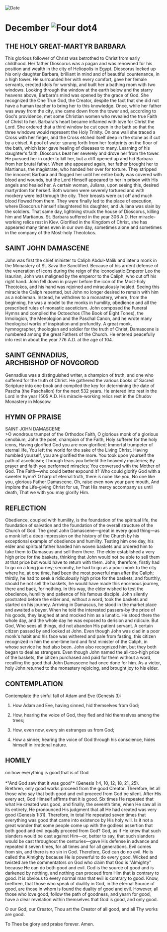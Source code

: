 
<RunningHead />
<Image src="/title-imprint.png" height={68} width={50} alt="Date" className="title-imprint"/>

# <div id="date">December <Image className="four-dot" src="/four-dot.png" height={15} width={15} alt="Four dot" />4</div>

## THE HOLY GREAT-MARTYR BARBARA

This glorious follower of Christ was betrothed to Christ from early childhood. Her father Dioscorus was a pagan and was renowned for his position and wealth in the city of Heliopolis in Egypt. Dioscorus locked up his only daughter Barbara, brilliant in mind and of beautiful countenance, in a high tower. He surrounded her with every comfort, gave her female servants, erected idols for worship, and built her a bathing room with two windows. Looking through the window at the earth below and the starry heavens above, Barbara's mind was opened by the grace of God. She recognized the One True God, the Creator, despite the fact that she did not have a human teacher to bring her to this knowledge. Once, while her father was away from the city, she came down from the tower and, according to God's providence, met some Christian women who revealed the true Faith of Christ to her. Barbara's heart became inflamed with love for Christ the Lord. She ordered that a third window be cut open in the bath so that the three windows would represent the Holy Trinity. On one wall she traced a Cross with her finger, and the Cross etched itself deep in the stone as if cut by a chisel. A pool of water sprang forth from her footprints on the floor of the bath, which later gave healing of diseases to many. Learning of his daughter's faith, Dioscorus beat her severely and drove her from the tower. He pursued her in order to kill her, but a cliff opened up and hid Barbara from her brutal father. When she appeared again, her father brought her to Martianus, the magistrate, who handed her over for torture. They stripped the innocent Barbara and flogged her until her entire body was covered with blood and wounds, but the Lord Himself appeared to her in prison with His angels and healed her. A certain woman, Juliana, upon seeing this, desired martyrdom for herself. Both women were severely tortured and with mockery were led through the city. Their breasts were cut off and much blood flowed from them. They were finally led to the place of execution, where Dioscorus himself slaughtered his daughter, and Juliana was slain by the soldiers. That same day, lightning struck the house of Dioscorus, killing him and Martianus. St. Barbara suffered in the year 306 A.D. Her miracle-working relics rest in Kiev. Glorified in the Kingdom of Christ, she has appeared many times even in our own day, sometimes alone and sometimes in the company of the Most-holy Theotokos.

## SAINT JOHN DAMASCENE

John was first the chief minister to Caliph Abdul-Malik and later a monk in the Monastery of St. Sava the Sanctified. Because of his ardent defense of the veneration of icons during the reign of the iconoclastic Emperor Leo the Isaurian, John was maligned by the emperor to the Caliph, who cut off his right hand. John fell down in prayer before the icon of the Most-holy Theotokos, and his hand was rejoined and miraculously healed. Seeing this miracle the Caliph repented, but John no longer desired to remain with him as a nobleman. Instead, he withdrew to a monastery, where, from the beginning, he was a model to the monks in humility, obedience and all the prescribed rules of monastic asceticism. John composed the Funeral Hymns and compiled the Octoechos (The Book of Eight Tones), the Irmologion, the Menologion and the Paschal Canon, and he wrote many theological works of inspiration and profundity. A great monk, hymnographer, theologian and soldier for the truth of Christ, Damascene is numbered among the great Fathers of the Church. He entered peacefully into rest in about the year 776 A.D. at the age of 104.

## SAINT GENNADIUS,<br />ARCHBISHOP OF NOVGOROD

Gennadius was a distinguished writer, a champion of truth, and one who suffered for the truth of Christ. He gathered the various books of Sacred Scripture into one book and compiled the key for determining the date of Pascha (the Paschalion) for the next 532 years. He entered into rest in the Lord in the year 1505 A.D. His miracle-working relics rest in the Chudov Monastery in Moscow.


## HYMN OF PRAISE
<div style={{textAlign:'center', color:'crimson', fontWeight:'bold'}}>
SAINT JOHN DAMASCENE
</div>
>O wondrous trumpet of the Orthodox Faith,  
O glorious monk of a glorious cenobium,  
John the poet, champion of the Faith,  
Holy sufferer for the holy icons,  
Having glorified God you are now glorified;  
Immortal trumpeter of eternal life,  
You left the world for the sake of the Living Christ.  
Having humbled yourself, you are glorified the more.  
You took upon yourself the path of asceticism;  
Through tears you beheld the heavenly mysteries;  
By prayer and faith you performed miracles;  
You conversed with the Mother of God.  
The Faith—who could better expound it?  
Who could glorify God with a sweeter hymn?  
O harp of eternal truth, there is none like you,  
No one like you, glorious Father Damascene.  
Oh, raise even now your pure mouth,  
And implore the Life-giving Christ for us,  
That His mercy accompany us until death,  
That we with you may glorify Him.  


## REFLECTION

Obedience, coupled with humility, is the foundation of the spiritual life, the foundation of salvation and the foundation of the overall structure of the Church of God. The great John Damascene—great in every good thing—as a monk left a deep impression on the history of the Church by his exceptional example of obedience and humility. Testing him one day, his elder and spiritual father handed him woven baskets and ordered him to take them to Damascus and sell them there. The elder established a very high price for the baskets, thinking that John would not be able to sell them at that price but would have to return with them. John, therefore, firstly had to go on a long journey; secondly, he had to go as a poor monk to the city where he, at one time, had been the most powerful man after the Caliph; thirdly, he had to seek a ridiculously high price for the baskets; and fourthly, should he not sell the baskets, he would have made this enormous journey, there and back, for nothing. In this way, the elder wished to test the obedience, humility and patience of his famous disciple. John silently prostrated before the elder and, without a word, took the baskets and started on his journey. Arriving in Damascus, he stood in the market place and awaited a buyer. When he told the interested passers-by the price of his goods, they laughed at and mocked him as a lunatic. He stood there the whole day, and the whole day he was exposed to derision and ridicule. But God, Who sees all things, did not abandon His patient servant. A certain citizen passed by and looked at John. Even though John was clad in a poor monk's habit and his face was withered and pale from fasting, this citizen recognized in him the one-time lord and first minister of the Caliph, in whose service he had also been. John also recognized him, but they both began to deal as strangers. Even though John named the all-too-high price of the baskets, the citizen purchased and paid for them without a word, recalling the good that John Damascene had once done for him. As a victor, holy John returned to the monastery rejoicing, and brought joy to his elder.


## CONTEMPLATION

Contemplate the sinful fall of Adam and Eve (Genesis 3):

1. How Adam and Eve, having sinned, hid themselves from God;

2. How, hearing the voice of God, they fled and hid themselves among the trees;

3. How, even now, every sin estranges us from God;

4. How a sinner, hearing the voice of God through his conscience, hides himself in irrational nature.


## HOMILY
<div style={{textAlign:'center', color:'crimson', fontWeight:'bold'}}>
on how everything is good that is of God
</div>
<br />
<div style={{textAlign:'right'}}>
*"And God saw that it was good"* (Genesis 1:4, 10, 12, 18, 21, 25).
</div>
Brethren, only good works proceed from the good Creator. Therefore, let all those who say that both good and evil proceed from God be silent. After His every act, God Himself affirms that it is good. Six times He repeated that what He created was good, and finally, the seventh time, when He saw all in its entirety, He pronounced His judgment that all He had created was very good (Genesis 1:31). Therefore, in total He repeated seven times that everything was good that came into existence by His holy will. Is it not a great wonder that some people come up with the godless assertion that both good and evil equally proceed from God? God, as if He knew that such slanders would be cast against Him—or, better to say, that such slanders would be cast throughout the centuries—gave His defense in advance and repeated it seven times, for all times and for all generations. Evil comes from sin, and there is no sin in God. Therefore, God can do no evil. He is called the Almighty because He is powerful to do every good. Wicked and twisted are the commentators on God who claim that God is "Almighty" because He can do both good and evil. God is the source of good and is darkened by nothing, and nothing can proceed from Him that is contrary to good. It is obvious to every normal man that evil is contrary to good. Know, brethren, that those who speak of duality in God, in the eternal Source of good, are those in whom is found the duality of good and evil. However, all those who love good, follow the path of goodness, and yearn for good, have a clear revelation within themselves that God is good, and only good.

O our God, our Creator, Thou art the Creator of all good, and all Thy works are good.

To Thee be glory and praise forever. Amen.

